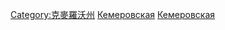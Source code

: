 {{commonscat|Geography of Kemerovo Oblast}}
[[Category:克麥羅沃州|Category:克麥羅沃州]]
[[Category:俄羅斯各州地理|Кемеровская]]
[[Category:西伯利亞地理|Кемеровская]]